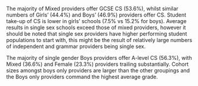 
The majority of Mixed providers offer GCSE CS (53.6%), whilst similar numbers of Girls' (44.4%) and Boys' (46.9%) providers offer CS. Student take-up of CS is lower in girls' schools (7.5% vs 15.2% for boys). Average results in single sex schools exceed those of mixed providers, however it should be noted that single sex providers have higher performing student populations to start with, this might be the result of relatively large numbers of independent and grammar providers being single sex.
 
The majority of single gender Boys providers offer A-level CS (56.3%), with Mixed (36.6%) and Female (23.3%) providers trailing substantially. Cohort sizes amongst boys only providers are larger than the other groupings and the Boys only providers command the highest average grade.

